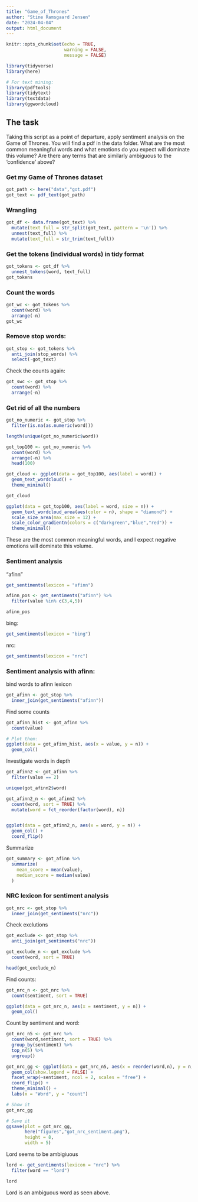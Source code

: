 ```yaml
---
title: "Game_of_Thrones"
author: "Stine Ramsgaard Jensen"
date: "2024-04-04"
output: html_document
---
```


```r
knitr::opts_chunk$set(echo = TRUE,
                      warning = FALSE,
                      message = FALSE)

library(tidyverse)
library(here)

# For text mining:
library(pdftools)
library(tidytext)
library(textdata) 
library(ggwordcloud)

```

## The task
Taking this script as a point of departure, apply sentiment analysis on the Game of Thrones. You will find a pdf in the data folder. What are the most common meaningful words and what emotions do you expect will dominate this volume? Are there any terms that are similarly ambiguous to the 'confidence' above? 

### Get my Game of Thrones dataset
```r
got_path <- here("data","got.pdf")
got_text <- pdf_text(got_path)
```

### Wrangling
```r
got_df <- data.frame(got_text) %>% 
  mutate(text_full = str_split(got_text, pattern = '\n')) %>% 
  unnest(text_full) %>% 
  mutate(text_full = str_trim(text_full)) 
```


### Get the tokens (individual words) in tidy format
```r
got_tokens <- got_df %>% 
  unnest_tokens(word, text_full)
got_tokens
```

### Count the words
```r
got_wc <- got_tokens %>% 
  count(word) %>% 
  arrange(-n)
got_wc
```

### Remove stop words:
```r
got_stop <- got_tokens %>% 
  anti_join(stop_words) %>% 
  select(-got_text)
```
Check the counts again:
```r
got_swc <- got_stop %>% 
  count(word) %>% 
  arrange(-n)
```

### Get rid of all the numbers
```r
got_no_numeric <- got_stop %>% 
  filter(is.na(as.numeric(word)))
```

```r
length(unique(got_no_numeric$word))

got_top100 <- got_no_numeric %>% 
  count(word) %>% 
  arrange(-n) %>% 
  head(100)
```

```r
got_cloud <- ggplot(data = got_top100, aes(label = word)) +
  geom_text_wordcloud() +
  theme_minimal()

got_cloud
```

```r
ggplot(data = got_top100, aes(label = word, size = n)) +
  geom_text_wordcloud_area(aes(color = n), shape = "diamond") +
  scale_size_area(max_size = 12) +
  scale_color_gradientn(colors = c("darkgreen","blue","red")) +
  theme_minimal()
```
These are the most common meaningful words, and I expect negative emotions will dominate this volume. 

### Sentiment analysis
"afinn"
```r
get_sentiments(lexicon = "afinn")

afinn_pos <- get_sentiments("afinn") %>% 
  filter(value %in% c(3,4,5))

afinn_pos
```
bing:
```r
get_sentiments(lexicon = "bing")
```
nrc:
```r
get_sentiments(lexicon = "nrc")
```
### Sentiment analysis with afinn: 
bind words to afinn lexicon
```r
got_afinn <- got_stop %>% 
  inner_join(get_sentiments("afinn"))
```

Find some counts
```r
got_afinn_hist <- got_afinn %>% 
  count(value)

# Plot them: 
ggplot(data = got_afinn_hist, aes(x = value, y = n)) +
  geom_col()
```

Investigate words in depth
```r
got_afinn2 <- got_afinn %>% 
  filter(value == 2)
```

```r
unique(got_afinn2$word)

got_afinn2_n <- got_afinn2 %>% 
  count(word, sort = TRUE) %>% 
  mutate(word = fct_reorder(factor(word), n))


ggplot(data = got_afinn2_n, aes(x = word, y = n)) +
  geom_col() +
  coord_flip()
```
Summarize
```r
got_summary <- got_afinn %>% 
  summarize(
    mean_score = mean(value),
    median_score = median(value)
  )
```

### NRC lexicon for sentiment analysis
```r
got_nrc <- got_stop %>% 
  inner_join(get_sentiments("nrc"))
```

Check exclutions
```r
got_exclude <- got_stop %>% 
  anti_join(get_sentiments("nrc"))

got_exclude_n <- got_exclude %>% 
  count(word, sort = TRUE)

head(got_exclude_n)
```

Find counts:
```r
got_nrc_n <- got_nrc %>% 
  count(sentiment, sort = TRUE)

ggplot(data = got_nrc_n, aes(x = sentiment, y = n)) +
  geom_col()
```
Count by sentiment and word:
```r
got_nrc_n5 <- got_nrc %>% 
  count(word,sentiment, sort = TRUE) %>% 
  group_by(sentiment) %>% 
  top_n(5) %>% 
  ungroup()

got_nrc_gg <- ggplot(data = got_nrc_n5, aes(x = reorder(word,n), y = n, fill = sentiment)) +
  geom_col(show.legend = FALSE) +
  facet_wrap(~sentiment, ncol = 2, scales = "free") +
  coord_flip() +
  theme_minimal() +
  labs(x = "Word", y = "count")

# Show it
got_nrc_gg

# Save it
ggsave(plot = got_nrc_gg, 
       here("figures","got_nrc_sentiment.png"), 
       height = 8, 
       width = 5)

```
Lord seems to be ambigiuous
```r
lord <- get_sentiments(lexicon = "nrc") %>% 
  filter(word == "lord")

lord
```
Lord is an ambiguous word as seen above.

